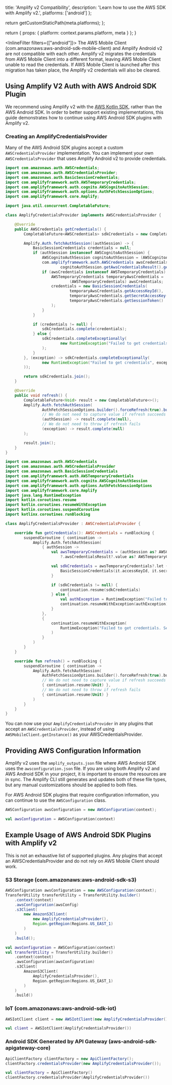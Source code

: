 
  title: 'Amplify v2 Compatibility',
  description:
    'Learn how to use the AWS SDK with Amplify v2.',
  platforms: ['android']
};

  return getCustomStaticPath(meta.platforms);
};

  return {
    props: {
      platform: context.params.platform,
      meta
    }
  };
}

<InlineFilter filters={["android"]}>
<Callout warning>
The AWS Mobile Client (com.amazonaws:aws-android-sdk-mobile-client) and Amplify Android v2 are not compatible with each other. Amplify v2 migrates the credentials from AWS Mobile Client into a different format, leaving AWS Mobile Client unable to read the credentials. If AWS Mobile Client is launched after this migration has taken place, the Amplify v2 credentials will also be cleared.
</Callout>

## Using Amplify V2 Auth with AWS Android SDK Plugin

We recommend using Amplify v2 with the [AWS Kotlin SDK](https://aws.amazon.com/sdk-for-kotlin/), rather than the AWS Android SDK. In order to better support existing implementations, this guide demonstrates how to continue using AWS Android SDK plugins with Amplify v2.

### Creating an AmplifyCredentialsProvider

Many of the AWS Android SDK plugins accept a custom `AWSCredentialsProvider` implementation. You can implement your own `AWSCredentialsProvider` that uses Amplify Android v2 to provide credentials. 

<BlockSwitcher>
<Block name="Java">

```java
import com.amazonaws.auth.AWSCredentials;
import com.amazonaws.auth.AWSCredentialsProvider;
import com.amazonaws.auth.BasicSessionCredentials;
import com.amplifyframework.auth.AWSTemporaryCredentials;
import com.amplifyframework.auth.cognito.AWSCognitoAuthSession;
import com.amplifyframework.auth.options.AuthFetchSessionOptions;
import com.amplifyframework.core.Amplify;

import java.util.concurrent.CompletableFuture;

class AmplifyCredentialsProvider implements AWSCredentialsProvider {

    @Override
    public AWSCredentials getCredentials() {
        CompletableFuture<AWSCredentials> sdkCredentials = new CompletableFuture<>();

        Amplify.Auth.fetchAuthSession((authSession) -> {
            BasicSessionCredentials credentials = null;
            if (authSession instanceof AWSCognitoAuthSession) {
                AWSCognitoAuthSession cognitoAuthSession = (AWSCognitoAuthSession) authSession;
                com.amplifyframework.auth.AWSCredentials awsCredentials =
                        cognitoAuthSession.getAwsCredentialsResult().getValue();
                if (awsCredentials instanceof AWSTemporaryCredentials) {
                    AWSTemporaryCredentials temporaryAwsCredentials =
                            (AWSTemporaryCredentials) awsCredentials;
                    credentials = new BasicSessionCredentials(
                            temporaryAwsCredentials.getAccessKeyId(),
                            temporaryAwsCredentials.getSecretAccessKey(),
                            temporaryAwsCredentials.getSessionToken()
                    );
                }
            }

            if (credentials != null) {
                sdkCredentials.complete(credentials);
            } else {
                sdkCredentials.completeExceptionally(
                        new RuntimeException("Failed to get credentials")
                );
            }
        }, (exception) -> sdkCredentials.completeExceptionally(
                new RuntimeException("Failed to get credentials", exception)
        ));

        return sdkCredentials.join();
    }

    @Override
    public void refresh() {
        CompletableFuture<Void> result = new CompletableFuture<>();
        Amplify.Auth.fetchAuthSession(
                AuthFetchSessionOptions.builder().forceRefresh(true).build(),
                // We do not need to capture value if refresh succeeds
                (authSession) -> result.complete(null),
                // We do not need to throw if refresh fails
                (exception) -> result.complete(null)
        );

        result.join();
    }
}
```

</Block>
<Block name="Kotlin">

```kotlin
import com.amazonaws.auth.AWSCredentials
import com.amazonaws.auth.AWSCredentialsProvider
import com.amazonaws.auth.BasicSessionCredentials
import com.amplifyframework.auth.AWSTemporaryCredentials
import com.amplifyframework.auth.cognito.AWSCognitoAuthSession
import com.amplifyframework.auth.options.AuthFetchSessionOptions
import com.amplifyframework.core.Amplify
import java.lang.RuntimeException
import kotlin.coroutines.resume
import kotlin.coroutines.resumeWithException
import kotlin.coroutines.suspendCoroutine
import kotlinx.coroutines.runBlocking

class AmplifyCredentialsProvider : AWSCredentialsProvider {

    override fun getCredentials(): AWSCredentials = runBlocking {
        suspendCoroutine { continuation ->
            Amplify.Auth.fetchAuthSession(
                { authSession ->
                    val awsTemporaryCredentials = (authSession as? AWSCognitoAuthSession)
                        ?.awsCredentialsResult?.value as? AWSTemporaryCredentials

                    val sdkCredentials = awsTemporaryCredentials?.let {
                        BasicSessionCredentials(it.accessKeyId, it.secretAccessKey, it.sessionToken)
                    }

                    if (sdkCredentials != null) {
                        continuation.resume(sdkCredentials)
                    } else {
                        val authException = RuntimeException("Failed to get credentials")
                        continuation.resumeWithException(authException)
                    }
                },
                {
                    continuation.resumeWithException(
                        RuntimeException("Failed to get credentials. See exception.", it)
                    )
                }
            )
        }
    }

    override fun refresh() = runBlocking {
        suspendCoroutine { continuation ->
            Amplify.Auth.fetchAuthSession(
                AuthFetchSessionOptions.builder().forceRefresh(true).build(),
                // We do not need to capture value if refresh succeeds
                { continuation.resume(Unit) },
                // We do not need to throw if refresh fails
                { continuation.resume(Unit) }
            )
        }
    }
}
```

</Block>
</BlockSwitcher>

You can now use your `AmplifyCredentialsProvider` in any plugins that accept an `AWSCredentialsProvider`, instead of using `AWSMobileClient.getInstance()` as your AWSCredentialsProvider.


## Providing AWS Configuration Information

Amplify v2 uses the `amplify_outputs.json` file where AWS Android SDK uses the `awsconfiguration.json` file. If you are using both Amplify v2 and AWS Android SDK in your project, it is important to ensure the resources are in sync. The Amplify CLI still generates and updates both of these file types, but any manual customizations should be applied to both files.

For AWS Android SDK plugins that require configuration information, you can continue to use the `AWSConfiguration` class.

<BlockSwitcher>
<Block name="Java">

```java
AWSConfiguration awsConfiguration = new AWSConfiguration(context);
```

</Block>
<Block name="Kotlin">

```kotlin
val awsConfiguration = AWSConfiguration(context)
```

</Block>
</BlockSwitcher>

## Example Usage of  AWS Android SDK Plugins with Amplify v2

This is not an exhaustive list of supported plugins. Any plugins that accept an AWSCredentialsProvider and do not rely on AWS Mobile Client should work.

### S3 Storage (com.amazonaws:aws-android-sdk-s3)

<BlockSwitcher>
<Block name="Java">

```java
AWSConfiguration awsConfiguration = new AWSConfiguration(context);
TransferUtility transferUtility = TransferUtility.builder()
    .context(context)
    .awsConfiguration(awsConfig)
    .s3Client(
        new AmazonS3Client(
            new AmplifyCredentialsProvider(),
            Region.getRegion(Regions.US_EAST_1)
        )
    )
    .build();
```

</Block>
<Block name="Kotlin">

```kotlin
val awsConfiguration = AWSConfiguration(context)
val transferUtility = TransferUtility.builder()
    .context(context)
    .awsConfiguration(awsConfiguration)
    .s3Client(
        AmazonS3Client(
            AmplifyCredentialsProvider(),
            Region.getRegion(Regions.US_EAST_1)
        )
    )
    .build()
```

</Block>
</BlockSwitcher>

### IoT (com.amazonaws:aws-android-sdk-iot)

<BlockSwitcher>
<Block name="Java">

```java
AWSIotClient client = new AWSIotClient(new AmplifyCredentialsProvider());

```

</Block>
<Block name="Kotlin">

```kotlin
val client = AWSIotClient(AmplifyCredentialsProvider())
```

</Block>
</BlockSwitcher>



### Android SDK Generated by API Gateway (aws-android-sdk-apigateway-core)

<BlockSwitcher>
<Block name="Java">

```java
ApiClientFactory clientFactory = new ApiClientFactory();
clientFactory.credentialsProvider(new AmplifyCredentialsProvider());
```

</Block>
<Block name="Kotlin">

```kotlin
val clientFactory = ApiClientFactory()
clientFactory.credentialsProvider(AmplifyCredentialsProvider())
```

</Block>
</BlockSwitcher>

</InlineFilter>
